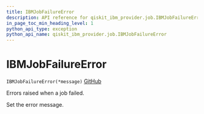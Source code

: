 ```yaml
---
title: IBMJobFailureError
description: API reference for qiskit_ibm_provider.job.IBMJobFailureError
in_page_toc_min_heading_level: 1
python_api_type: exception
python_api_name: qiskit_ibm_provider.job.IBMJobFailureError
---
```


# IBMJobFailureError

<span id="qiskit_ibm_provider.job.IBMJobFailureError" />

`IBMJobFailureError(*message)` [GitHub](https://github.com/qiskit/qiskit-ibm-provider/tree/stable/0.8/qiskit_ibm_provider/job/exceptions.py "view source code")

Errors raised when a job failed.

Set the error message.

